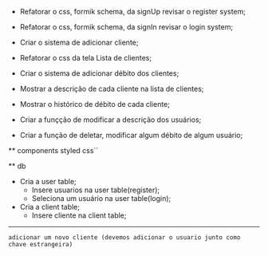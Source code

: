 - Refatorar o css, formik schema, da signUp revisar o register system;

- Refatorar o css, formik schema, da signIn revisar o login system;

- Criar o sistema de adicionar cliente;

- Refatorar o css da tela Lista de clientes;

- Criar o sistema de adicionar débito dos clientes;

- Mostrar a descrição de cada cliente na lista de clientes;

- Mostrar o histórico de débito de cada cliente;

- Criar a funçção de modificar a descrição dos usuários;

- Criar a função de deletar, modificar algum débito de algum usuário; 

** components styled css``

** db

 - Cria a user table;
    - Insere usuarios na user table(register);
    - Seleciona um usuário na user table(login);

- Cria a client table;
    - Insere cliente na client table;

------
    adicionar um novo cliente (devemos adicionar o usuario junto como chave estrangeira)
